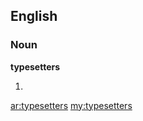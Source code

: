 ==English==

===Noun===
'''typesetters'''

# {{plural of|[[typesetter]]}}

[[ar:typesetters]]
[[my:typesetters]]